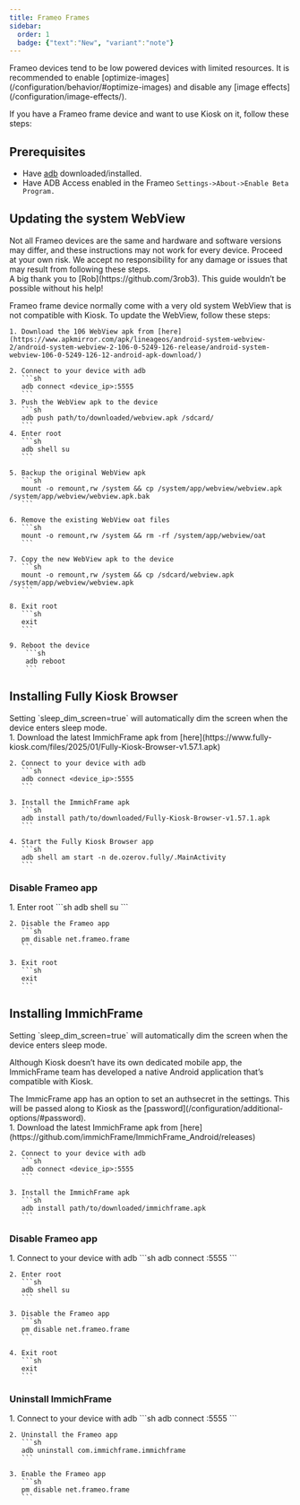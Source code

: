 ```yaml
---
title: Frameo Frames
sidebar:
  order: 1
  badge: {"text":"New", "variant":"note"}
---
```




<Aside type="note">
    Frameo devices tend to be low powered devices with limited resources. It is recommended to enable [optimize-images](/configuration/behavior/#optimize-images) and disable any [image effects](/configuration/image-effects/).
</Aside>

If you have a Frameo frame device and want to use Kiosk on it, follow these steps:

## Prerequisites

- Have [adb](https://developer.android.com/tools/releases/platform-tools) downloaded/installed.
- Have ADB Access enabled in the Frameo `Settings->About->Enable Beta Program.`


## Updating the system WebView


<Aside type="caution">
    Not all Frameo devices are the same and hardware and software versions may differ, and these instructions may not work for every device. Proceed at your own risk. We accept no responsibility for any damage or issues that may result from following these steps.
</Aside>

<Acknowledgement type="tip" title="Acknowledgement">
    A big thank you to [Rob](https://github.com/3rob3). This guide wouldn’t be possible without his help!
</Acknowledgement>

Frameo frame device normally come with a very old system WebView that is not compatible with Kiosk. To update the WebView, follow these steps:

<Steps>

    1. Download the 106 WebView apk from [here](https://www.apkmirror.com/apk/lineageos/android-system-webview-2/android-system-webview-2-106-0-5249-126-release/android-system-webview-106-0-5249-126-12-android-apk-download/)

    2. Connect to your device with adb
       ```sh
       adb connect <device_ip>:5555
       ```
    3. Push the WebView apk to the device
       ```sh
       adb push path/to/downloaded/webview.apk /sdcard/
       ```
    4. Enter root
       ```sh
       adb shell su
       ```

    5. Backup the original WebView apk
       ```sh
       mount -o remount,rw /system && cp /system/app/webview/webview.apk /system/app/webview/webview.apk.bak
       ```

    6. Remove the existing WebView oat files
       ```sh
       mount -o remount,rw /system && rm -rf /system/app/webview/oat
       ```

    7. Copy the new WebView apk to the device
       ```sh
       mount -o remount,rw /system && cp /sdcard/webview.apk /system/app/webview/webview.apk
       ```

    8. Exit root
       ```sh
       exit
       ```

    9. Reboot the device
        ```sh
        adb reboot
        ```

</Steps>


## Installing Fully Kiosk Browser

<Aside type="tip">
    Setting `sleep_dim_screen=true` will automatically dim the screen when the device enters sleep mode.
</Aside>

<Steps>
    1. Download the latest ImmichFrame apk from [here](https://www.fully-kiosk.com/files/2025/01/Fully-Kiosk-Browser-v1.57.1.apk)

    2. Connect to your device with adb
       ```sh
       adb connect <device_ip>:5555
       ```

    3. Install the ImmichFrame apk
       ```sh
       adb install path/to/downloaded/Fully-Kiosk-Browser-v1.57.1.apk
       ```

    4. Start the Fully Kiosk Browser app
       ```sh
       adb shell am start -n de.ozerov.fully/.MainActivity
       ```

</Steps>


### Disable Frameo app

<Steps>
    1. Enter root
       ```sh
       adb shell su
       ```

    2. Disable the Frameo app
       ```sh
       pm disable net.frameo.frame
       ```

    3. Exit root
       ```sh
       exit
       ```
</Steps>

## Installing ImmichFrame

<Aside type="tip">
    Setting `sleep_dim_screen=true` will automatically dim the screen when the device enters sleep mode.
</Aside>

Although Kiosk doesn’t have its own dedicated mobile app, the ImmichFrame team has developed a native Android application that’s compatible with Kiosk.

<Aside type="note">
    The ImmicFrame app has an option to set an authsecret in the settings. This will be passed along to Kiosk as the [password](/configuration/additional-options/#password).
</Aside>

<Steps>
    1. Download the latest ImmichFrame apk from [here](https://github.com/immichFrame/ImmichFrame_Android/releases)

    2. Connect to your device with adb
       ```sh
       adb connect <device_ip>:5555
       ```

    3. Install the ImmichFrame apk
       ```sh
       adb install path/to/downloaded/immichframe.apk
       ```

</Steps>


### Disable Frameo app

<Steps>
    1. Connect to your device with adb
       ```sh
       adb connect <device_ip>:5555
       ```

    2. Enter root
       ```sh
       adb shell su
       ```

    3. Disable the Frameo app
       ```sh
       pm disable net.frameo.frame
       ```

    4. Exit root
       ```sh
       exit
       ```
</Steps>


### Uninstall ImmichFrame

<Steps>
    1. Connect to your device with adb
       ```sh
       adb connect <device_ip>:5555
       ```

    2. Uninstall the Frameo app
       ```sh
       adb uninstall com.immichframe.immichframe
       ```

    3. Enable the Frameo app
       ```sh
       pm disable net.frameo.frame
       ```
</Steps>
